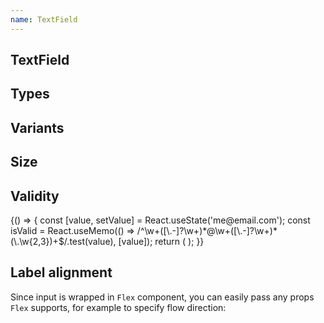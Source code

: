 ```yaml
---
name: TextField
---
```



## TextField

<Playground>
  <Flex flow="row" gap="md" css={{ p: '$6', bc: '$gray50' }}>
    <TextField label="Enter your name" placeholder="John Doe" />
    <TextField label="Enter your name" placeholder="John Doe" disabled />
    <TextField label="Enter your name" placeholder="John Doe" readOnly />
  </Flex>
</Playground>

## Types

<Playground>
  <Box css={{ p: '$6', bc: '$gray50' }}>
    <Flex gap="md" cross="stretch" display="inline">
      <TextField label="Email address" secondaryLabel="(required)" type="email" />
      <TextField label="Password" secondaryLabel="(required)" type="password" />
      <TextField label="Your birth day" type="date" />
      <TextField label="Your age" type="number" min="18" />
      <TextField label="City" type="search" placeholder="Tartu" />
    </Flex>
  </Box>
</Playground>

## Variants

<Playground>
  <Flex gap="lg" flow="row" css={{ p: '$6', bc: '$gray50' }}>
    <Flex flow="column" gap="md">
      <TextField label="Boxed" hint="Default variant" placeholder="Default boxed variant" />
      <TextField variant="underlined" hint="Pretty variant" label="Underlined" placeholder="Pretty underlined" />
      <TextField variant="transparent" hint="Not using labels" placeholder="Transparent variant" />
    </Flex>
    <Flex flow="column" gap="md">
      <TextField
        label="Boxed"
        secondaryLabel="(disabled)"
        hint="Default variant"
        placeholder="Default boxed variant"
        disabled
      />
      <TextField
        variant="underlined"
        hint="Pretty variant"
        secondaryLabel="(disabled)"
        label="Underlined"
        placeholder="Pretty underlined"
        disabled
      />
      <TextField variant="transparent" hint="Not using labels" placeholder="Transparent variant" disabled />
    </Flex>
  </Flex>
</Playground>

## Size

<Playground>
  <Flex gap="lg" flow="row" css={{ p: '$6', bc: '$gray50' }}>
    <Flex flow="column" gap="md">
      <TextField size="sm" label="Boxed" hint="Default variant" placeholder="Small size" />
      <TextField size="sm" variant="underlined" hint="Pretty variant" label="Underlined" placeholder="Small size" />
      <TextField size="sm" variant="transparent" hint="Not using labels" placeholder="Small size" />
    </Flex>
    <Flex flow="column" gap="md">
      <TextField size="md" label="Boxed" hint="Default variant" placeholder="Default size" />
      <TextField size="md" variant="underlined" hint="Pretty variant" label="Underlined" placeholder="Default size" />
      <TextField size="md" variant="transparent" hint="Not using labels" placeholder="Default size" />
    </Flex>
    <Flex flow="column" gap="md">
      <TextField size="lg" label="Boxed" hint="Default variant" placeholder="Large size" />
      <TextField size="lg" variant="underlined" hint="Pretty variant" label="Underlined" placeholder="Large size" />
      <TextField size="lg" variant="transparent" hint="Not using labels" placeholder="Large size" />
    </Flex>
    <Flex flow="column" gap="md">
      <TextField size="xl" label="Boxed" hint="Default variant" placeholder="Editable heading size" />
      <TextField
        size="xl"
        variant="underlined"
        hint="Pretty variant"
        label="Underlined"
        placeholder="Editable heading size"
      />
      <TextField size="xl" variant="transparent" hint="Not using labels" placeholder="Editable heading size" />
    </Flex>
  </Flex>
</Playground>

## Validity

<Playground>
  {() => {
    const [value, setValue] = React.useState('me@email.com');
    const isValid = React.useMemo(() => /^\w+([\.-]?\w+)*@\w+([\.-]?\w+)*(\.\w{2,3})+$/.test(value), [value]);
    return (
      <Box css={{ p: '$6', bc: '$gray50' }}>
        <Flex gap="md" flow="row" cross="end">
          <TextField
            cross="stretch"
            validity={isValid ? 'valid' : 'invalid'}
            label="Email"
            hint={!isValid ? 'Check that your email is typed correctly' : ' '}
            placeholder="john.doe@mail.com"
            value={value}
            onChange={setValue}
          />
          <TextField
            cross="stretch"
            validity={isValid ? 'valid' : 'invalid'}
            label="Email"
            hint={!isValid ? 'Check that your email is typed correctly' : ' '}
            placeholder="john.doe@mail.com"
            value={value}
            onChange={setValue}
            variant="underlined"
          />
          <TextField
            cross="stretch"
            validity={isValid ? 'valid' : 'invalid'}
            hint={!isValid ? 'Check that your email is typed correctly' : ' '}
            placeholder="john.doe@mail.com"
            value={value}
            onChange={setValue}
            variant="transparent"
          />
        </Flex>
      </Box>
    );
  }}
</Playground>

## Label alignment

Since input is wrapped in `Flex` component, you can easily pass any props `Flex` supports,
for example to specify flow direction:

<Playground>
  <Box css={{ p: '$6', bc: '$gray50' }}>
    <Box css={{ 'width': '420px', '@tablet': { width: '300px' } }}>
      <TextField
        label="Enter your name"
        flow={{ '@desktop': 'row', '@tablet': 'column' }}
        gap={{ '@desktop': '6', '@tablet': '1' }}
        placeholder="John Doe"
        hint="Real name will help your friends to find you!"
      />
    </Box>
  </Box>
</Playground>
